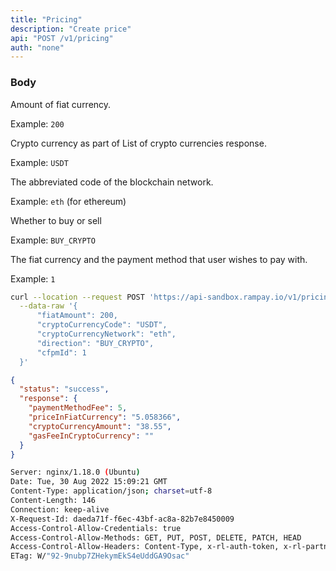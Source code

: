 ```yaml
---
title: "Pricing"
description: "Create price"
api: "POST /v1/pricing"
auth: "none"
---
```


### Body

<Param body="fiatAmount" type="integer">

Amount of fiat currency.

Example: `200`

</Param>

<Param body="cryptoCurrencyCode" type="string">

Crypto currency as part of List of crypto currencies response.

Example: `USDT`

</Param>

<Param body="cryptoCurrencyNetwork" type="string">

The abbreviated code of the blockchain network.

Example: `eth` (for ethereum)

</Param>

<Param body="directory" type="string">

Whether to buy or sell

Example: `BUY_CRYPTO`

</Param>

<Param body="cfpmId" type="integer">

The fiat currency and the payment method that user wishes to pay with.

Example: `1`

</Param>

<RequestExample>

```bash Request Example
curl --location --request POST 'https://api-sandbox.rampay.io/v1/pricing' \
  --data-raw '{
      "fiatAmount": 200,
      "cryptoCurrencyCode": "USDT",
      "cryptoCurrencyNetwork": "eth",
      "direction": "BUY_CRYPTO",
      "cfpmId": 1
  }'
```

</RequestExample>

<ResponseExample>

```json Body
{
  "status": "success",
  "response": {
    "paymentMethodFee": 5,
    "priceInFiatCurrency": "5.058366",
    "cryptoCurrencyAmount": "38.55",
    "gasFeeInCryptoCurrency": ""
  }
}
```

```bash Headers
Server: nginx/1.18.0 (Ubuntu)
Date: Tue, 30 Aug 2022 15:09:21 GMT
Content-Type: application/json; charset=utf-8
Content-Length: 146
Connection: keep-alive
X-Request-Id: daeda71f-f6ec-43bf-ac8a-82b7e8450009
Access-Control-Allow-Credentials: true
Access-Control-Allow-Methods: GET, PUT, POST, DELETE, PATCH, HEAD
Access-Control-Allow-Headers: Content-Type, x-rl-auth-token, x-rl-partner-auth-token
ETag: W/"92-9nubp7ZHekymEkS4eUddGA9Osac"
```


</ResponseExample>